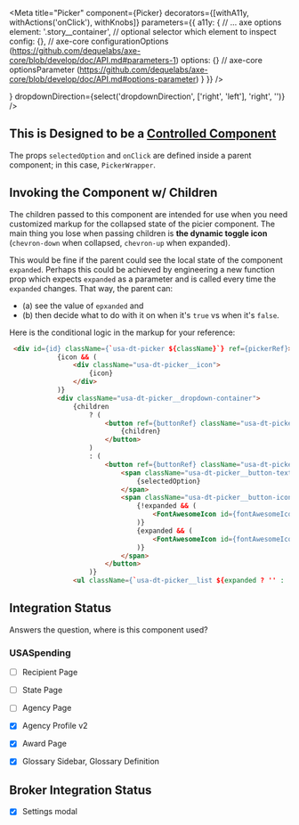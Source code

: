 
<Meta
    title="Picker"
    component={Picker}
    decorators={[withA11y, withActions('onClick'), withKnobs]}
    parameters={{
        a11y: {
            // ... axe options
            element: '.story__container', // optional selector which element to inspect
            config: {}, // axe-core configurationOptions (https://github.com/dequelabs/axe-core/blob/develop/doc/API.md#parameters-1)
            options: {} // axe-core optionsParameter (https://github.com/dequelabs/axe-core/blob/develop/doc/API.md#options-parameter)
        }
    }}
/>

<Preview>
    <Story name='Default'>
        <PickerWrapper>
            <Picker
                isFixedWidth={boolean('isFixedWidth', false)}
                icon={<FontAwesomeIcon icon="calendar-alt" size="lg" color="black" />}
                dropdownDirection={select('dropdownDirection', ['right', 'left'], 'right', '')} />
        </PickerWrapper>
    </Story>
</Preview>

<Preview>
    <Story name='w/ Children'>
        <PickerWrapper>
            <Picker
                isFixedWidth={boolean('isFixedWidth', false)}
                dropdownDirection={select('dropdownDirection', ['right', 'left'], 'right', '')}>
                <FontAwesomeIcon icon="share-alt" size="lg" color="black" />
            </Picker>
        </PickerWrapper>
    </Story>
</Preview>

<Props of={Picker} />


## This is Designed to be a [Controlled Component](https://reactjs.org/docs/forms.html#controlled-components)
The props `selectedOption` and `onClick` are defined inside a parent component; in this case, `PickerWrapper`.

## Invoking the Component w/ Children
The children passed to this component are intended for use when you need customized markup for the collapsed state of the picier component. The main thing you lose when passing children is **the dynamic toggle icon** (`chevron-down` when collapsed, `chevron-up` when expanded).

This would be fine if the parent could see the local state of the component `expanded`. Perhaps this could be achieved by engineering a new function prop which expects `expanded` as a parameter and is called every time the `expanded` changes. That way, the parent can:

- (a) see the value of `epxanded` and
- (b) then decide what to do with it on when it's `true` vs when it's `false`.

Here is the conditional logic in the markup for your reference:

```html
 <div id={id} className={`usa-dt-picker ${className}`} ref={pickerRef}>
            {icon && (
                <div className="usa-dt-picker__icon">
                    {icon}
                </div>
            )}
            <div className="usa-dt-picker__dropdown-container">
                {children
                    ? (
                        <button ref={buttonRef} className="usa-dt-picker__button" onClick={toggleMenu}>
                            {children}
                        </button>
                    )
                    : (
                        <button ref={buttonRef} className="usa-dt-picker__button" onClick={toggleMenu}>
                            <span className="usa-dt-picker__button-text">
                                {selectedOption}
                            </span>
                            <span className="usa-dt-picker__button-icon">
                                {!expanded && (
                                    <FontAwesomeIcon id={fontAwesomeIconId} icon="chevron-down" alt="Toggle menu" color="#555" />
                                )}
                                {expanded && (
                                    <FontAwesomeIcon id={fontAwesomeIconId} icon="chevron-up" alt="Toggle menu" color="#555" />
                                )}
                            </span>
                        </button>
                    )}
                <ul className={`usa-dt-picker__list ${expanded ? '' : 'hide'}`} style={getDropdownListStyles()}>

```

## Integration Status
Answers the question, where is this component used?

### USASpending
- [ ] Recipient Page
- [ ] State Page
- [ ] Agency Page
- [x] Agency Profile v2
- [x] Award Page
- [x] Glossary Sidebar, Glossary Definition


## Broker Integration Status
- [x] Settings modal
